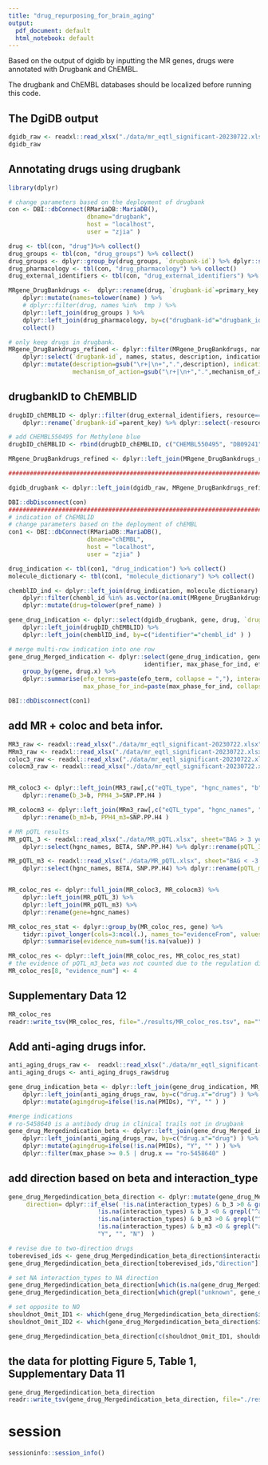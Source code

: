 ```yaml
---
title: "drug_repurposing_for_brain_aging"
output:
  pdf_document: default
  html_notebook: default
---
```


Based on the output of dgidb by inputting the MR genes, drugs were annotated with Drugbank and ChEMBL.

The drugbank and ChEMBL databases should be localized before running this code. 

## The DgiDB output
```r
dgidb_raw <- readxl::read_xlsx("./data/mr_eqtl_significant-20230722.xlsx", sheet="dgidb")
dgidb_raw
```

## Annotating drugs using drugbank
```r
library(dplyr)

# change parameters based on the deployment of drugbank
con <- DBI::dbConnect(RMariaDB::MariaDB(),
                      dbname="drugbank",
                      host = "localhost",
                      user = "zjia" )

drug <- tbl(con, "drug")%>% collect() 
drug_groups <- tbl(con, "drug_groups") %>% collect() 
drug_groups <- dplyr::group_by(drug_groups, `drugbank-id`) %>% dplyr::summarise(status=paste(group, collapse = ","))
drug_pharmacology <- tbl(con, "drug_pharmacology") %>% collect() 
drug_external_identifiers <- tbl(con, "drug_external_identifiers") %>% collect() 

MRgene_DrugBankdrugs <-  dplyr::rename(drug, `drugbank-id`=primary_key ) %>% 
    dplyr::mutate(names=tolower(name) ) %>% 
    # dplyr::filter(drug, names %in%  tmp ) %>% 
    dplyr::left_join(drug_groups ) %>%
    dplyr::left_join(drug_pharmacology, by=c("drugbank-id"="drugbank_id") ) %>%
    collect() 

# only keep drugs in drugbank.
MRgene_DrugBankdrugs_refined <- dplyr::filter(MRgene_DrugBankdrugs, names %in% dgidb_raw$drug ) %>% 
    dplyr::select(`drugbank-id`, names, status, description, indication, mechanism_of_action, toxicity) %>% 
    dplyr::mutate(description=gsub("\r+|\n+",".",description), indication=gsub("\r+|\n+",".",indication), 
                  mechanism_of_action=gsub("\r+|\n+",".",mechanism_of_action), toxicity=gsub("\r+|\n+",".",toxicity) )
```

## drugbankID to ChEMBLID
```r
drugbID_chEMBLID <- dplyr::filter(drug_external_identifiers, resource=="ChEMBL", parent_key %in% MRgene_DrugBankdrugs_refined$`drugbank-id` ) %>% 
    dplyr::rename(`drugbank-id`=parent_key) %>% dplyr::select(-resource)

# add CHEMBL550495 for Methylene blue
drugbID_chEMBLID <- rbind(drugbID_chEMBLID, c("CHEMBL550495", "DB09241") )

MRgene_DrugBankdrugs_refined <- dplyr::left_join(MRgene_DrugBankdrugs_refined, drugbID_chEMBLID )

################################################################################

dgidb_drugbank <- dplyr::left_join(dgidb_raw, MRgene_DrugBankdrugs_refined, by=c("drug"="names")) 

DBI::dbDisconnect(con)
################################################################################
# indication of ChEMBLID
# change parameters based on the deployment of chEMBL
con1 <- DBI::dbConnect(RMariaDB::MariaDB(),
                      dbname="chEMBL",
                      host = "localhost",
                      user = "zjia" )

drug_indication <- tbl(con1, "drug_indication") %>% collect() 
molecule_dictionary <- tbl(con1, "molecule_dictionary") %>% collect() 

chemblID_ind <- dplyr::left_join(drug_indication, molecule_dictionary) %>% 
    dplyr::filter(chembl_id %in% as.vector(na.omit(MRgene_DrugBankdrugs_refined$identifier)) ) %>% 
    dplyr::mutate(drug=tolower(pref_name) )

gene_drug_indication <- dplyr::select(dgidb_drugbank, gene, drug, `drugbank-id`, interaction_types ) %>% 
    dplyr::left_join(drugbID_chEMBLID) %>% 
    dplyr::left_join(chemblID_ind, by=c("identifier"="chembl_id" ) )

# merge multi-row indication into one row
gene_drug_Merged_indication <- dplyr::select(gene_drug_indication, gene, drug.x, interaction_types,
                                      identifier, max_phase_for_ind, efo_term, max_phase) %>% 
    group_by(gene, drug.x) %>% 
    dplyr::summarise(efo_terms=paste(efo_term, collapse = ","), interaction_types=unique(interaction_types),
                     max_phase_for_ind=paste(max_phase_for_ind, collapse = ","), max_phase=unique(max_phase) )

DBI::dbDisconnect(con1)
```

## add MR + coloc and beta infor.
```r

MR3_raw <- readxl::read_xlsx("./data/mr_eqtl_significant-20230722.xlsx", sheet= "BAG > 3 years" )
MRm3_raw <- readxl::read_xlsx("./data/mr_eqtl_significant-20230722.xlsx", sheet= "BAG < -3 years" )
coloc3_raw <- readxl::read_xlsx("./data/mr_eqtl_significant-20230722.xlsx", sheet= "BAG > 3 years coloc" )
colocm3_raw <- readxl::read_xlsx("./data/mr_eqtl_significant-20230722.xlsx", sheet= "BAG < -3 years coloc" )


MR_coloc3 <- dplyr::left_join(MR3_raw[,c("eQTL_type", "hgnc_names", "b")], coloc3_raw[,c("hgnc_names","SNP.PP.H4")] ) %>% 
    dplyr::rename(b_3=b, PPH4_3=SNP.PP.H4 )

MR_colocm3 <- dplyr::left_join(MRm3_raw[,c("eQTL_type", "hgnc_names", "b")], colocm3_raw[,c("hgnc_names","SNP.PP.H4")] ) %>% 
    dplyr::rename(b_m3=b, PPH4_m3=SNP.PP.H4 )

# MR pQTL results
MR_pQTL_3 <- readxl::read_xlsx("./data/MR_pQTL.xlsx", sheet="BAG > 3 years_pQTL") %>% 
    dplyr::select(hgnc_names, BETA, SNP.PP.H4) %>% dplyr::rename(pQTL_3_beta=BETA, pQTL_3_SNP.PP.H4=SNP.PP.H4)

MR_pQTL_m3 <- readxl::read_xlsx("./data/MR_pQTL.xlsx", sheet="BAG < -3 years_pQTL") %>% 
    dplyr::select(hgnc_names, BETA, SNP.PP.H4) %>% dplyr::rename(pQTL_m3_beta=BETA, pQTL_m3_SNP.PP.H4=SNP.PP.H4)


MR_coloc_res <- dplyr::full_join(MR_coloc3, MR_colocm3) %>% 
    dplyr::left_join(MR_pQTL_3) %>% 
    dplyr::left_join(MR_pQTL_m3) %>% 
    dplyr::rename(gene=hgnc_names) 

MR_coloc_res_stat <- dplyr::group_by(MR_coloc_res, gene) %>% 
    tidyr::pivot_longer(cols=3:ncol(.), names_to="evidenceFrom", values_to="value" ) %>% 
    dplyr::summarise(evidence_num=sum(!is.na(value)) )

MR_coloc_res <- dplyr::left_join(MR_coloc_res, MR_coloc_res_stat)
# the evidence of pQTL_m3_beta was not counted due to the regulation direction and only 1 SNPs. 
MR_coloc_res[8, "evidence_num"] <- 4


```

## Supplementary Data 12
```R
MR_coloc_res
readr::write_tsv(MR_coloc_res, file="./results/MR_coloc_res.tsv", na="")
```

## Add anti-aging drugs infor.
```r

anti_aging_drugs_raw <-  readxl::read_xlsx("./data/mr_eqtl_significant-20230722.xlsx", sheet="antiaging_drugs")
anti_aging_drugs <- anti_aging_drugs_raw$drug

gene_drug_indication_beta <- dplyr::left_join(gene_drug_indication, MR_coloc_res) %>% 
    dplyr::left_join(anti_aging_drugs_raw, by=c("drug.x"="drug") ) %>% 
    dplyr::mutate(agingdrug=ifelse(!is.na(PMIDs), "Y", "" ) )

#merge indications 
# ro-5458640 is a antibody drug in clinical trails not in drugbank
gene_drug_Mergedindication_beta <- dplyr::left_join(gene_drug_Merged_indication, MR_coloc_res) %>% 
    dplyr::left_join(anti_aging_drugs_raw, by=c("drug.x"="drug") ) %>% 
    dplyr::mutate(agingdrug=ifelse(!is.na(PMIDs), "Y", "" ) ) %>% 
    dplyr::filter(max_phase >= 0.5 | drug.x == "ro-5458640" )

```


## add direction based on beta and interaction_type
```r
gene_drug_Mergedindication_beta_direction <- dplyr::mutate(gene_drug_Mergedindication_beta, 
     direction= dplyr::if_else( !is.na(interaction_types) & b_3 >0 & grepl("antagonist|inhibitor|inverse agonist", interaction_types) |
                         !is.na(interaction_types) & b_3 <0 & grepl("^agonist|partial agonist|activator", interaction_types) | 
                         !is.na(interaction_types) & b_m3 >0 & grepl("^agonist|partial agonist|activator", interaction_types) |
                         !is.na(interaction_types) & b_m3 <0 & grepl("antagonist|inhibitor", interaction_types), 
                         "Y", "", "N")  )

# revise due to two-direction drugs
toberevised_ids <- gene_drug_Mergedindication_beta_direction$interaction_types %in% c("inhibitor|inducer", "antagonist|partial agonist", "partial agonist|antagonist") %>%  which
gene_drug_Mergedindication_beta_direction[toberevised_ids,"direction"] <- "N"

# set NA interaction_types to NA direction
gene_drug_Mergedindication_beta_direction[which(is.na(gene_drug_Mergedindication_beta_direction$interaction_types)),"direction"] <- NA
gene_drug_Mergedindication_beta_direction[which(grepl("unknown", gene_drug_Mergedindication_beta_direction$interaction_types) ),"direction"] <- NA

# set opposite to NO
shouldnot_Omit_ID1 <- which(gene_drug_Mergedindication_beta_direction$interaction_types =="antagonist" & gene_drug_Mergedindication_beta_direction$b_3 < 0)
shouldnot_Omit_ID2 <- which(gene_drug_Mergedindication_beta_direction$interaction_types =="inducer" & gene_drug_Mergedindication_beta_direction$b_3 > 0)

gene_drug_Mergedindication_beta_direction[c(shouldnot_Omit_ID1, shouldnot_Omit_ID2),"direction"] <- "N"
```


## the data for plotting Figure 5, Table 1, Supplementary Data 11
```r
gene_drug_Mergedindication_beta_direction
readr::write_tsv(gene_drug_Mergedindication_beta_direction, file="./results/gene_drug_Mergedindication_beta_direction.tsv", na="")

```

# session
```r
sessioninfo::session_info()
```